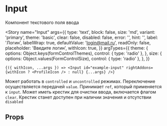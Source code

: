 
<Meta title="Controls / Future / Form / Input" component={Input} />

# Input

Компонент текстового поля ввода

<Story
    name="Input"
    args={{
        type: 'text',
        block: false,
        size: 'md',
        variant: 'primary',
        theme: 'basic',
        clear: false,
        disabled: false,
        error: '',
        hint: '',
        label: 'Логин',
        labelWrap: true,
        defaultValue: 'login@mail.ru',
        readOnly: false,
        placeholder: 'Введите логин',
        withIcon: true,
    }}
    argTypes={{
        theme: {
            options: Object.keys(formControlThemes),
            control: { type: 'radio' },
        },
        size: {
            options: Object.values(FormControlSize),
            control: { type: 'radio' },
        },
    }}
>
    {({ withIcon, ...args }) => <Input id="example-input" rightAddons={withIcon ? <ProfileIcon /> : null} {...args} />}
</Story>

Может работать в `controlled` и `uncontrolled` режимах. Переключение осуществляется передачей `value`. Принимает `ref`, который применяется к `input`.
Может иметь крестик для очистки ввода, включается флагом `clear`. Крестик станет доступен при наличии значения и отсутствии `disabled`

## Props

<ArgsTable story="Input" />
